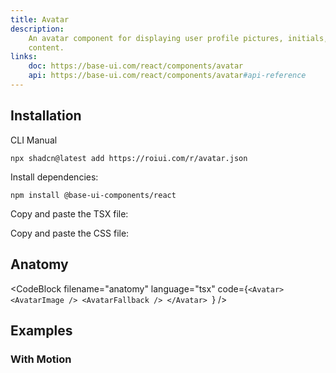 ```yaml
---
title: Avatar
description:
    An avatar component for displaying user profile pictures, initials, or fallback
    content.
links:
    doc: https://base-ui.com/react/components/avatar
    api: https://base-ui.com/react/components/avatar#api-reference
---
```


<ComponentPreview name="avatar-demo" />

## Installation

<InstallationTabs>

<InstallationTabsList>
    <InstallationTabsTrigger value="cli">CLI</InstallationTabsTrigger>
    <InstallationTabsTrigger value="manual">Manual</InstallationTabsTrigger>
</InstallationTabsList>

<InstallationTabsContent value="cli">

```package-install
npx shadcn@latest add https://roiui.com/r/avatar.json
```

</InstallationTabsContent>

<InstallationTabsContent value="manual" data-manual="true">

Install dependencies:

```package-install
npm install @base-ui-components/react
```

Copy and paste the TSX file:

<ComponentSource
    src="registry/brook/ui/avatar/avatar.tsx"
    title="components/ui/avatar.tsx"
    collapsible={true}
/>

Copy and paste the CSS file:

<ComponentSource
    src="registry/brook/ui/avatar/avatar.module.css"
    title="components/ui/avatar.module.css"
    language="css"
    collapsible={true}
/>

</InstallationTabsContent>

</InstallationTabs>

## Anatomy

<CodeBlock
filename="anatomy"
  language="tsx"
  code={`<Avatar>
    <AvatarImage />
    <AvatarFallback />
</Avatar>
`} />

## Examples

### With Motion

<ComponentPreview name="avatar-motion" replayButton />
